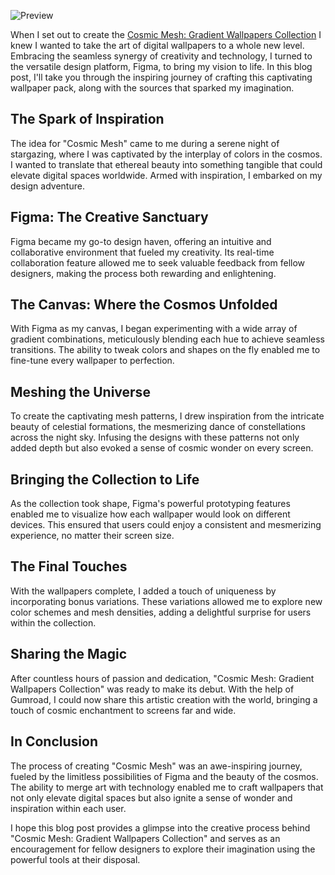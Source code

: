 
<PostContent>

![Preview](https://public-files.gumroad.com/it9wgvs1ar5rijncbir3ip5figa1)

When I set out to create the <u>[Cosmic Mesh: Gradient Wallpapers Collection](https://wasabii.gumroad.com/l/mesh-gradient-wallpapers)</u> I knew I wanted to take the art of digital wallpapers to a whole new level.
Embracing the seamless synergy of creativity and technology, I turned to the versatile design platform, Figma, to bring my vision to life.
In this blog post, I'll take you through the inspiring journey of crafting this captivating wallpaper pack, along with the sources that sparked my imagination.

## The Spark of Inspiration

The idea for "Cosmic Mesh" came to me during a serene night of stargazing, where I was captivated by the interplay of colors in the cosmos. I wanted to translate that ethereal beauty into something tangible that could elevate digital spaces worldwide. Armed with inspiration, I embarked on my design adventure.

## Figma: The Creative Sanctuary

Figma became my go-to design haven, offering an intuitive and collaborative environment that fueled my creativity. Its real-time collaboration feature allowed me to seek valuable feedback from fellow designers, making the process both rewarding and enlightening.

## The Canvas: Where the Cosmos Unfolded

With Figma as my canvas, I began experimenting with a wide array of gradient combinations, meticulously blending each hue to achieve seamless transitions. The ability to tweak colors and shapes on the fly enabled me to fine-tune every wallpaper to perfection.

## Meshing the Universe

To create the captivating mesh patterns, I drew inspiration from the intricate beauty of celestial formations, the mesmerizing dance of constellations across the night sky. Infusing the designs with these patterns not only added depth but also evoked a sense of cosmic wonder on every screen.

## Bringing the Collection to Life

As the collection took shape, Figma's powerful prototyping features enabled me to visualize how each wallpaper would look on different devices. This ensured that users could enjoy a consistent and mesmerizing experience, no matter their screen size.

## The Final Touches

With the wallpapers complete, I added a touch of uniqueness by incorporating bonus variations. These variations allowed me to explore new color schemes and mesh densities, adding a delightful surprise for users within the collection.

## Sharing the Magic

After countless hours of passion and dedication, "Cosmic Mesh: Gradient Wallpapers Collection" was ready to make its debut. With the help of Gumroad, I could now share this artistic creation with the world, bringing a touch of cosmic enchantment to screens far and wide.

## In Conclusion

The process of creating "Cosmic Mesh" was an awe-inspiring journey, fueled by the limitless possibilities of Figma and the beauty of the cosmos. The ability to merge art with technology enabled me to craft wallpapers that not only elevate digital spaces but also ignite a sense of wonder and inspiration within each user.

I hope this blog post provides a glimpse into the creative process behind "Cosmic Mesh: Gradient Wallpapers Collection" and serves as an encouragement for fellow designers to explore their imagination using the powerful tools at their disposal.

</PostContent>
